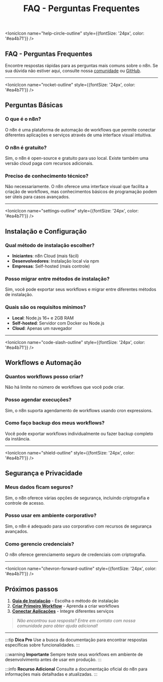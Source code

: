 ﻿---
sidebar_position: 5
title: FAQ - Perguntas Frequentes
description: Encontre respostas rápidas para as perguntas mais comuns sobre o n8n
keywords: [n8n, faq, perguntas frequentes, dúvidas, ajuda, troubleshooting]
---

<IonicIcon name="help-circle-outline" style={{fontSize: '24px', color: '#ea4b71'}} />

## FAQ - Perguntas Frequentes

Encontre respostas rápidas para as perguntas mais comuns sobre o n8n. Se sua dúvida não estiver aqui, consulte nossa [comunidade](../comunidade/index.mdx) ou [GitHub](https://github.com/tatyquebralayout/n8n-Doc-pt-BR).

---

<IonicIcon name="rocket-outline" style={{fontSize: '24px', color: '#ea4b71'}} />

## Perguntas Básicas

### O que é o n8n?

O n8n é uma plataforma de automação de workflows que permite conectar diferentes aplicações e serviços através de uma interface visual intuitiva.

### O n8n é gratuito?

Sim, o n8n é open-source e gratuito para uso local. Existe também uma versão cloud paga com recursos adicionais.

### Preciso de conhecimento técnico?

Não necessariamente. O n8n oferece uma interface visual que facilita a criação de workflows, mas conhecimentos básicos de programação podem ser úteis para casos avançados.

---

<IonicIcon name="settings-outline" style={{fontSize: '24px', color: '#ea4b71'}} />

## Instalação e Configuração

### Qual método de instalação escolher?

- **Iniciantes**: n8n Cloud (mais fácil)
- **Desenvolvedores**: Instalação local via npm
- **Empresas**: Self-hosted (mais controle)

### Posso migrar entre métodos de instalação?

Sim, você pode exportar seus workflows e migrar entre diferentes métodos de instalação.

### Quais são os requisitos mínimos?

- **Local**: Node.js 16+ e 2GB RAM
- **Self-hosted**: Servidor com Docker ou Node.js
- **Cloud**: Apenas um navegador

---

<IonicIcon name="code-slash-outline" style={{fontSize: '24px', color: '#ea4b71'}} />

## Workflows e Automação

### Quantos workflows posso criar?

Não há limite no número de workflows que você pode criar.

### Posso agendar execuções?

Sim, o n8n suporta agendamento de workflows usando cron expressions.

### Como faço backup dos meus workflows?

Você pode exportar workflows individualmente ou fazer backup completo da instância.

---

<IonicIcon name="shield-outline" style={{fontSize: '24px', color: '#ea4b71'}} />

## Segurança e Privacidade

### Meus dados ficam seguros?

Sim, o n8n oferece várias opções de segurança, incluindo criptografia e controle de acesso.

### Posso usar em ambiente corporativo?

Sim, o n8n é adequado para uso corporativo com recursos de segurança avançados.

### Como gerencio credenciais?

O n8n oferece gerenciamento seguro de credenciais com criptografia.

---

<IonicIcon name="chevron-forward-outline" style={{fontSize: '24px', color: '#ea4b71'}} />

## Próximos passos

1. **[Guia de Instalação](./guia-instalacao)** - Escolha o método de instalação
2. **[Criar Primeiro Workflow](./primeiro-workflow)** - Aprenda a criar workflows
3. **[Conectar Aplicações](./conectar-aplicacoes)** - Integre diferentes serviços

> *Não encontrou sua resposta? Entre em contato com nossa comunidade para obter ajuda adicional!*

---

:::tip **Dica Pro**
Use a busca da documentação para encontrar respostas específicas sobre funcionalidades.
:::

:::warning **Importante**
Sempre teste seus workflows em ambiente de desenvolvimento antes de usar em produção.
:::

:::info **Recurso Adicional**
Consulte a documentação oficial do n8n para informações mais detalhadas e atualizadas.
:::
